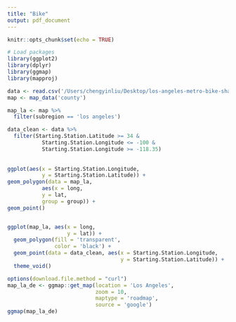 ```yaml
---
title: "Bike"
output: pdf_document
---
```


```r
knitr::opts_chunk$set(echo = TRUE)
```

```r
# Load packages
library(ggplot2)
library(dplyr)
library(ggmap)
library(mapproj)
```


```r
data <- read.csv('/Users/chengyinliu/Desktop/los-angeles-metro-bike-share-trip-data/metro-bike-share-trip-data.csv')
map <- map_data('county')
```

```r
map_la <- map %>%
  filter(subregion == 'los angeles')

data_clean <- data %>%
  filter(Starting.Station.Latitude >= 34 &
           Starting.Station.Longitude <= -100 &
           Starting.Station.Longitude >= -118.35) 
  
  
ggplot(aes(x = Starting.Station.Longitude,
           y = Starting.Station.Latitude)) +
geom_polygon(data = map_la, 
           aes(x = long,
           y = lat,
           group = group)) +
geom_point()


ggplot(map_la, aes(x = long,
                   y = lat)) +
  geom_polygon(fill = 'transparent',
               color = 'black') +
  geom_point(data = data_clean, aes(x = Starting.Station.Longitude,
                                    y = Starting.Station.Latitude)) +
  theme_void()

```

```r
options(download.file.method = "curl")
map_la_de <- ggmap::get_map(location = 'Los Angeles', 
                            zoom = 10, 
                            maptype = 'roadmap', 
                            source = 'google')
ggmap(map_la_de)
```
